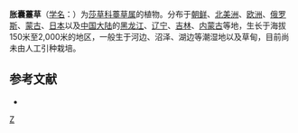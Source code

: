 {{Speciesbox 
| genus = Carex
| species = vesicaria
| authority = Linn.
}}
'''胀囊薹草'''（[[学名|学名]]：{{lang|la|''Carex vesicaria''}}）为[[莎草科|莎草科]][[薹草属|薹草属]]的植物。分布于[[朝鲜|朝鲜]]、[[北美洲|北美洲]]、[[欧洲|欧洲]]、[[俄罗斯|俄罗斯]]、[[蒙古|蒙古]]、[[日本|日本]]以及[[中国大陆|中国大陆]]的[[黑龙江|黑龙江]]、[[辽宁|辽宁]]、[[吉林|吉林]]、[[内蒙古|内蒙古]]等地，生长于海拔150米至2,000米的地区，一般生于河边、沼泽、湖边等潮湿地以及草甸，目前尚未由人工引种栽培。

== 参考文献 ==
<div class="references-small">
* {{cite web| url =http://www.bioinfo.cn/db05/KmzwSpecies.php?action=view&id=6752| title =胀囊薹草| work =《中国高等植物数据库全库》| publisher =中国科学院微生物研究所| author =昆明植物研究所| accessdate =2009-02-24| deadurl =yes| archiveurl =https://web.archive.org/web/20160305055043/http://www.bioinfo.cn/db05/KmzwSpecies.php?action=view&id=6752| archivedate =2016-03-05}}
</div>
{{Taxonbar}}

{{DEFAULTSORT:Carex vesicaria}}
[[Category:薹草属|Z]]